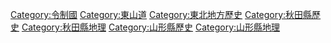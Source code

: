 [[Category:令制國|Category:令制國]]
[[Category:東山道|Category:東山道]]
[[Category:東北地方歷史|Category:東北地方歷史]]
[[Category:秋田縣歷史|Category:秋田縣歷史]]
[[Category:秋田縣地理|Category:秋田縣地理]]
[[Category:山形縣歷史|Category:山形縣歷史]]
[[Category:山形縣地理|Category:山形縣地理]]